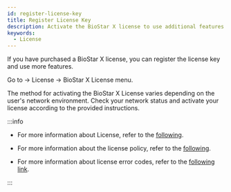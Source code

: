 ```yaml
---
id: register-license-key
title: Register License Key
description: Activate the BioStar X license to use additional features.
keywords:
  - License
---
```


If you have purchased a <Cmd>BioStar X</Cmd> license, you can register the license key and use more features.

Go to <Cmd sid='shell.header.setting' /> → <IcLicense/> <Cmd>License</Cmd> → <Cmd>BioStar X License</Cmd> menu.

The method for activating the <Cmd>BioStar X License</Cmd> varies depending on the user's network environment. Check your network status and activate your license according to the provided instructions.

:::info

* For more information about <Cmd>License</Cmd>, refer to the [following](settings-license).

* For more information about the license policy, refer to the [following](licensing).

* For more information about license error codes, refer to the [following link](https://reprisesoftware.com/docs/isv/appendix/appendix-b-rlm-status-values.html).

:::


<DocumentA />
